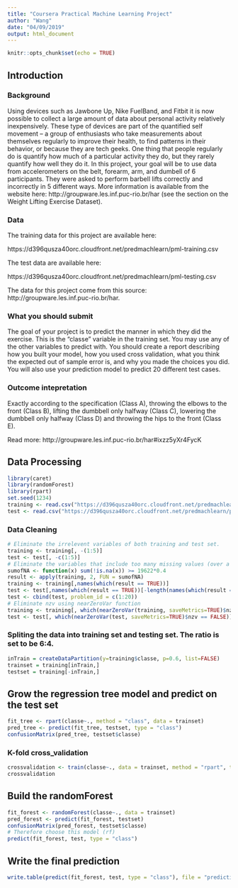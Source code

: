 ---
title: "Coursera Practical Machine Learning Project"
author: "Wang"
date: "04/09/2019"
output: html_document
---

```{r setup, include=FALSE}
knitr::opts_chunk$set(echo = TRUE)
```
## Introduction
### Background
Using devices such as Jawbone Up, Nike FuelBand, and Fitbit it is now possible to collect a large amount of data about personal activity relatively inexpensively. These type of devices are part of the quantified self movement – a group of enthusiasts who take measurements about themselves regularly to improve their health, to find patterns in their behavior, or because they are tech geeks. One thing that people regularly do is quantify how much of a particular activity they do, but they rarely quantify how well they do it. In this project, your goal will be to use data from accelerometers on the belt, forearm, arm, and dumbell of 6 participants. They were asked to perform barbell lifts correctly and incorrectly in 5 different ways. More information is available from the website here: http://groupware.les.inf.puc-rio.br/har (see the section on the Weight Lifting Exercise Dataset).

### Data
The training data for this project are available here:

https://d396qusza40orc.cloudfront.net/predmachlearn/pml-training.csv

The test data are available here:

https://d396qusza40orc.cloudfront.net/predmachlearn/pml-testing.csv

The data for this project come from this source: http://groupware.les.inf.puc-rio.br/har.

### What you should submit
The goal of your project is to predict the manner in which they did the exercise. This is the "classe" variable in the training set. You may use any of the other variables to predict with. You should create a report describing how you built your model, how you used cross validation, what you think the expected out of sample error is, and why you made the choices you did. You will also use your prediction model to predict 20 different test cases.

### Outcome intepretation
Exactly according to the specification (Class A), throwing the elbows to the front (Class B), lifting the dumbbell only halfway (Class C), lowering the dumbbell only halfway (Class D) and throwing the hips to the front (Class E).

Read more: http://groupware.les.inf.puc-rio.br/har#ixzz5yXr4FycK

## Data Processing
```{r message=FALSE, warning=FALSE}
library(caret)
library(randomForest)
library(rpart)
set.seed(1234)
training <- read.csv("https://d396qusza40orc.cloudfront.net/predmachlearn/pml-training.csv", na.strings = c("#DIV/0!", "NA", ""))
test <- read.csv("https://d396qusza40orc.cloudfront.net/predmachlearn/pml-testing.csv", na.strings = c("#DIV/0!", "NA", ""))
```
### Data Cleaning
```{r}
# Eliminate the irrelevent variables of both training and test set.
training <- training[, -(1:5)]
test <- test[, -c(1:5)]
# Eliminate the variables that include too many missing values (over a threshold of 60% missing values)
sumofNA <- function(x) sum(!is.na(x)) >= 19622*0.4
result <- apply(training, 2, FUN = sumofNA)
training <- training[,names(which(result == TRUE))]
test <- test[,names(which(result == TRUE))[-length(names(which(result == TRUE)))]]
test <- cbind(test, problem_id = c(1:20))
# Eliminate nzv using nearZeroVar function
training <- training[, which(nearZeroVar(training, saveMetrics=TRUE)$nzv == FALSE)]
test <- test[, which(nearZeroVar(test, saveMetrics=TRUE)$nzv == FALSE)]
```

### Spliting the data into training set and testing set. The ratio is set to be 6:4.
```{r}
inTrain = createDataPartition(y=training$classe, p=0.6, list=FALSE)
trainset = training[inTrain,]
testset = training[-inTrain,]
```
## Grow the regression tree model and predict on the test set
```{r}
fit_tree <- rpart(classe~., method = "class", data = trainset)
pred_tree <- predict(fit_tree, testset, type = "class")
confusionMatrix(pred_tree, testset$classe)
```
### K-fold cross_validation
```{r}
crossvalidation <- train(classe~., data = trainset, method = "rpart", trControl = trainControl(method = "cv", number = 10))
crossvalidation
```

## Build the randomForest
```{r}
fit_forest <- randomForest(classe~., data = trainset)
pred_forest <- predict(fit_forest, testset)
confusionMatrix(pred_forest, testset$classe)
# Therefore choose this model (rf)
predict(fit_forest, test, type = "class")
```
## Write the final prediction
```{r}
write.table(predict(fit_forest, test, type = "class"), file = "prediction.txt", quote = FALSE, col.names = c("id"))
```





